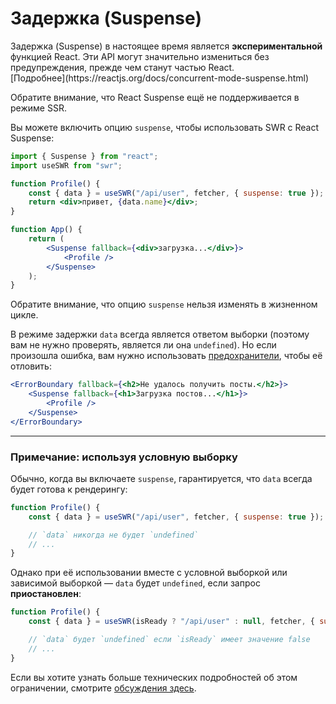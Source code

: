 
# Задержка (Suspense)

<Callout emoji="🚨" type="error">
    Задержка (Suspense) в настоящее время является <strong>экспериментальной</strong> функцией React. Эти API могут значительно измениться без предупреждения,
    прежде чем станут частью React.
    <br />
    [Подробнее](https://reactjs.org/docs/concurrent-mode-suspense.html)
</Callout>

<Callout>Обратите внимание, что React Suspense ещё не поддерживается в режиме SSR.</Callout>

Вы можете включить опцию `suspense`, чтобы использовать SWR с React Suspense:

```jsx
import { Suspense } from "react";
import useSWR from "swr";

function Profile() {
    const { data } = useSWR("/api/user", fetcher, { suspense: true });
    return <div>привет, {data.name}</div>;
}

function App() {
    return (
        <Suspense fallback={<div>загрузка...</div>}>
            <Profile />
        </Suspense>
    );
}
```

<Callout>Обратите внимание, что опцию `suspense` нельзя изменять в жизненном цикле.</Callout>

В режиме задержки `data` всегда является ответом выборки (поэтому вам не нужно проверять, является ли она `undefined`).
Но если произошла ошибка, вам нужно использовать [предохранители](https://ru.reactjs.org/docs/concurrent-mode-suspense.html#handling-errors), чтобы её отловить:

```jsx
<ErrorBoundary fallback={<h2>Не удалось получить посты.</h2>}>
    <Suspense fallback={<h1>Загрузка постов...</h1>}>
        <Profile />
    </Suspense>
</ErrorBoundary>
```

---

### Примечание: используя условную выборку

Обычно, когда вы включаете `suspense`, гарантируется, что `data` всегда будет готова к рендерингу:

```jsx
function Profile() {
    const { data } = useSWR("/api/user", fetcher, { suspense: true });

    // `data` никогда не будет `undefined`
    // ...
}
```

Однако при её использовании вместе с условной выборкой или зависимой выборкой — `data` будет `undefined`, если запрос **приостановлен**:

```jsx
function Profile() {
    const { data } = useSWR(isReady ? "/api/user" : null, fetcher, { suspense: true });

    // `data` будет `undefined` если `isReady` имеет значение false
    // ...
}
```

Если вы хотите узнать больше технических подробностей об этом ограничении, смотрите [обсуждения здесь](https://github.com/vercel/swr/pull/357#issuecomment-627089889).
